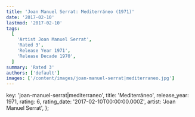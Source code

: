 ```yaml
---
title: 'Joan Manuel Serrat: Mediterráneo (1971)'
date: '2017-02-10'
lastmod: '2017-02-10'
tags:
  [
    'Artist Joan Manuel Serrat',
    'Rated 3',
    'Release Year 1971',
    'Release Decade 1970',
  ]
summary: 'Rated 3'
authors: ['default']
images: ['/content/images/joan-manuel-serrat|mediterraneo.jpg']
---
```


  key: 'joan-manuel-serrat|mediterraneo',
  title: 'Mediterráneo',
  release_year: 1971,
  rating: 6,
  rating_date: '2017-02-10T00:00:00.000Z',
  artist: 'Joan Manuel Serrat',
};

<MusicRating data={data} />
